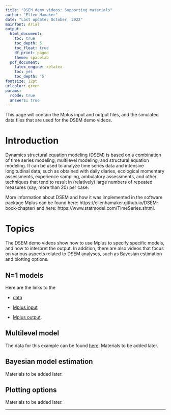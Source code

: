 ```yaml
---
title: "DSEM demo videos: Supporting materials"
author: "Ellen Hamaker"
date: "Last update: October, 2022"
mainfont: Arial
output:
  html_document:
    toc: true
    toc_depth: 5
    toc_float: true
    df_print: paged
    theme: spacelab
  pdf_document:
    latex_engine: xelatex
    toc: yes
    toc_depth: '5'
fontsize: 12pt
urlcolor: green
params:
  rcode: true
  answers: true
---
```


This page will contain the Mplus input and output files, and the simulated data files that are used for the DSEM demo videos.


# Introduction
Dynamics structural equation modeling (DSEM) is based on a combination of time series modeling, multilevel modeling, and structural equation modeling. It can be used to analyze time series data and intensive longitudinal data, such as obtained with daily diaries, ecological momentary assessments, experience sampling, ambulatory assessments, and other techniques that tend to result in (relatively) large numbers of repeated measures (say, more than 20) per case. 

More information about DSEM and how it was implemented in the software package Mplus can be found here: https://ellenhamaker.github.io/DSEM-book-chapter/ and here: https://www.statmodel.com/TimeSeries.shtml.

 

# Topics 
The DSEM demo videos show how to use Mplus to specify specific models, and how to interpret the output. In addition, there are also videos that focus on various aspects related to DSEM analyses, such as Bayesian estimation and plotting options. 

## N=1 models
Here are the links to the 

* [data](https://ellenhamaker.github.io/DSEM-demo-videos/Nis1data.dat)

* [Mplus input](https://ellenhamaker.github.io/DSEM-demo-videos/Nis1model.inp)

* [Mplus output](https://ellenhamaker.github.io/DSEM-demo-videos/nis1model.htm).


## Multilevel model
The data for this example can be found  [here](https://ellenhamaker.github.io/DSEM-demo-videos/Nis1model.dat).
Materials to be added later.

## Bayesian model estimation
Materials to be added later.

## Plotting options
Materials to be added later.

---
